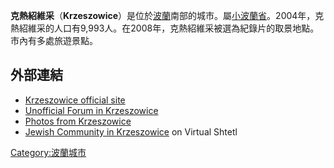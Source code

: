 {{Infobox settlement
| name = Krzeszowice, Poland
| image_skyline = Krzeszowice-kosciol.jpg
| image_caption = St. Martin's Church
| image_shield = POL Krzeszowice COA.svg
| pushpin_map = Poland
| pushpin_label_position = bottom
| coordinates_region = PL
| subdivision_type = 國家
| subdivision_name = {{POL}}
| subdivision_type1 = [[波蘭行政區劃|省份]]
| subdivision_name1 = [[小波蘭省|小波蘭]]
| subdivision_type2 = [[Powiat|County]]
| subdivision_name2 = [[Kraków_County|Kraków]]
| subdivision_type3 = [[Gmina|Gmina]]
| subdivision_name3 = [[Gmina_Krzeszowice|Krzeszowice]]
| leader_title = 市長
| leader_name = Czesław Bartl
| area_total_km2 = 16.84
| population_as_of = 2006
| population_total = 9942
| population_density_km2 = auto
| timezone = [[Central_European_Time|CET]]
| utc_offset = +1
| timezone_DST = [[Central_European_Summer_Time|CEST]]
| utc_offset_DST = +2
| latd = 50 | latm = 8 | lats =  | latNS = N | longd = 19 | longm = 38 | longs =  | longEW = E
| postal_code_type = Postal code
| postal_code = 32-065
| blank_name = [[Polish_car_number_plates|Car plates]]
| blank_info = KRA
| website = http://www.krzeszowice.pl }} 

'''克熱紹維采'''（'''Krzeszowice'''）是位於[[波蘭|波蘭]]南部的城市。屬[[小波蘭省|小波蘭省]]。2004年，克熱紹維采的人口有9,993人。在2008年，克熱紹維采被選為紀錄片的取景地點。市內有多處旅遊景點。

==外部連結==
*[http://www.krzeszowice.pl/ Krzeszowice official site] {{Wayback|url=http://www.krzeszowice.pl/ |date=20200319211513 }}
*[http://www.krzeszowice.one.pl/ Unofficial Forum in Krzeszowice] {{Wayback|url=http://www.krzeszowice.one.pl/ |date=20181002041835 }}
*[https://web.archive.org/web/20120317110148/http://www.krzeszowice.republika.pl/ Photos from Krzeszowice]
* [https://web.archive.org/web/20160304195812/http://www.sztetl.org.pl/en/city/krzeszowice/ Jewish Community in Krzeszowice] on Virtual Shtetl

{{coord|50|08|N|19|38|E|region:PL_type:city|display=title}}


[[Category:波蘭城市|Category:波蘭城市]]